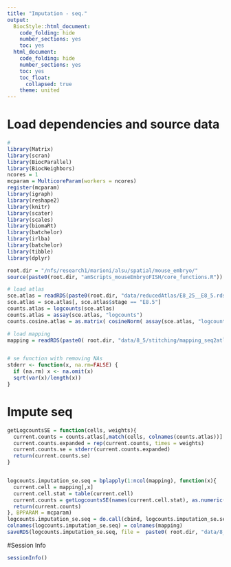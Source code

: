 ```yaml
---
title: "Imputation - seq."
output:
  BiocStyle::html_document:
    code_folding: hide
    number_sections: yes
    toc: yes  
  html_document:
    code_folding: hide
    number_sections: yes
    toc: yes
    toc_float:
      collapsed: true
    theme: united
---
```



# Load dependencies and source data

```r

#
library(Matrix)
library(scran)
library(BiocParallel)
library(BiocNeighbors)
ncores = 1
mcparam = MulticoreParam(workers = ncores)
register(mcparam)
library(igraph)
library(reshape2)
library(knitr)
library(scater)
library(scales)
library(biomaRt)
library(batchelor)
library(irlba)
library(batchelor)
library(tibble)
library(dplyr)

root.dir = "/nfs/research1/marioni/alsu/spatial/mouse_embryo/"
source(paste0(root.dir, "amScripts_mouseEmbryoFISH/core_functions.R"))

# load atlas 
sce.atlas = readRDS(paste0(root.dir, "data/reducedAtlas/E8_25__E8_5.rds"))
sce.atlas = sce.atlas[, sce.atlas$stage == "E8.5"]
counts.atlas = logcounts(sce.atlas)
counts.atlas = assay(sce.atlas, "logcounts")
counts.cosine.atlas = as.matrix( cosineNorm( assay(sce.atlas, "logcounts")))

# load mapping
mapping = readRDS(paste0( root.dir, "data/8_5/stitching/mapping_seq2atlas_embryo3z2_libsize.rds"))


# se function with removing NAs
stderr <- function(x, na.rm=FALSE) {
  if (na.rm) x <- na.omit(x)
  sqrt(var(x)/length(x))
}


```

# Impute seq

```r

getLogcountsSE = function(cells, weights){ 
  current.counts = counts.atlas[,match(cells, colnames(counts.atlas))] 
  current.counts.expanded = rep(current.counts, times = weights)
  current.counts.se = stderr(current.counts.expanded)
  return(current.counts.se) 
} 


logcounts.imputation_se.seq = bplapply(1:ncol(mapping), function(x){
  current.cell = mapping[,x]
  current.cell.stat = table(current.cell)
  current.counts = getLogcountsSE(names(current.cell.stat), as.numeric( current.cell.stat )) 
  return(current.counts)
}, BPPARAM = mcparam)
logcounts.imputation_se.seq = do.call(cbind, logcounts.imputation_se.seq)
colnames(logcounts.imputation_se.seq) = colnames(mapping)
saveRDS(logcounts.imputation_se.seq, file =  paste0( root.dir, "data/8_5/stitching/imputation/imputation_seq2atlas_logcounts_se_embryo3z2.rds"))


```



#Session Info

```r

sessionInfo()

```

